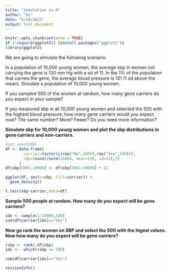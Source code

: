 ```yaml
---
title: "Simulation in R"
author: "ks"
date: "5/19/2021"
output: html_document
---
```


```r
knitr::opts_chunk$set(echo = TRUE)
if (!require(ggplot2)) {install.packages("ggplot2")}
library(ggplot2)
```

We are going to simulate the following scenario:

In a population of 10,000 young women, the average sbp in women not carrying the gene is 120 mm Hg with a sd of 11. In the 1\% of the population that carries the gene, the average blood pressure is 131 (1 sd above the mean).
Simulate a population of 10,000 young women.

If you sampled 500 of the women at random, how many gene carriers do you expect in your sample?

If you measured sbp in all 10,000 young women and selected the 500 with the highest blood pressure, how many gene carriers would you expect now? The same number? More? Fewer? Do you need more information?

**Simulate sbp for 10,000 young women and plot the sbp distributions in gene carriers and non-carriers.**
```r
#set.seed(200)
df <- data.frame(
        carrier=factor(c(rep("No",9900),rep("Yes",100))),
        sbp=round(rnorm(10000, mean=120, sd=11),2)
      )
df$sbp[9901:10000] <- df$sbp[9901:10000] + 11
```

```r
ggplot(df, aes(x=sbp, fill=carrier)) +
  geom_density()

t.test(sbp~carrier,data=df)
```

**Sample 500 people at random. How many do you expect will be gene carriers?**

```r
idx <- sample(1:10000,500)
sum(df$carrier[idx]=="Yes")
```

**Now go rank the women on SBP and select the 500 with the higest values. Now how many do you expect will be gene carriers?**

```r
rsbp <- rank(-df$sbp)
idx <-  which(rsbp <= 500)

sum(df$carrier[idx]=="Yes")
```

```r
sessionInfo()
```
